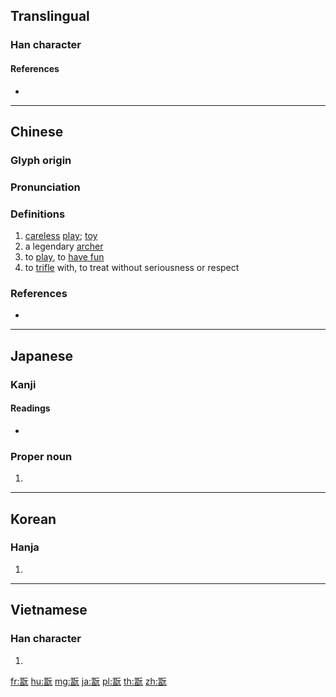 {{character info/new}}
==Translingual==

===Han character===
{{Han char|rn=124|rad=羽|as=09|sn=15|four=11611|canj=SAMMU}}

====References====
* {{Han ref|kx=0958.230|dkj=28766|dj=1404.250|hdz=53351.190|uh=7FEB|ud=32747|bh=E6F6|bd=59126}}

----

==Chinese==
{{zh-forms}}

===Glyph origin===
{{Han etym}}

===Pronunciation===
{{zh-pron
|m=wàn
|c=wun6,waan4
|h=pfs=
|md=
|mn=
|w=
|mc=y
|oc=y
|cat=n,v
}}

===Definitions===
{{zh-hanzi}}

# [[careless]] [[play]]; [[toy]]
# a legendary [[archer]]
# to [[play]], to [[have fun]]
# to [[trifle]] with, to treat without seriousness or respect

===References===
* {{R:cedict}}

----

==Japanese==

===Kanji===
{{ja-kanji|grade=|rs=羽09}}

====Readings====
* {{ja-readings|on=[[がん]] (gan)|kun=[[もてあそぶ]] (moteasobu)|nanori=}}

===Proper noun===
{{ja-pos|いとう|proper}}

# {{surname|lang=ja|sort=いとう}}

----

==Korean==

===Hanja===
{{ko-hanja|hangeul=완|eumhun=|mr=wan|y=wan}}

# {{defn|lang=ko|sort=羽09}}

----

==Vietnamese==

===Han character===
{{vi-hantu|ngoạn|rs=羽09}}

# {{defn|lang=vi}}

[[fr:翫]]
[[hu:翫]]
[[mg:翫]]
[[ja:翫]]
[[pl:翫]]
[[th:翫]]
[[zh:翫]]